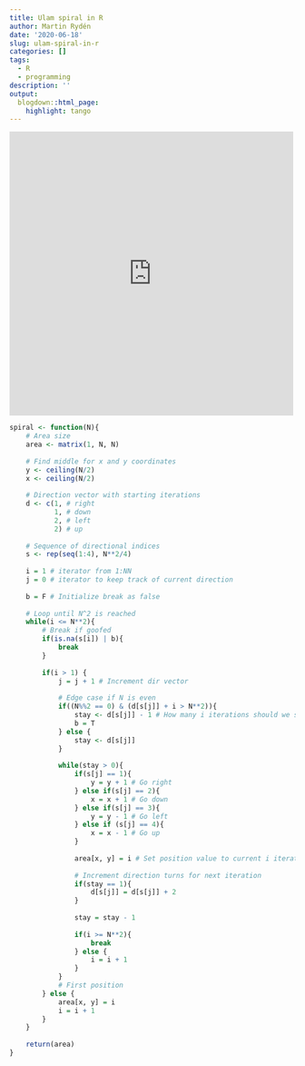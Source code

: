 ```yaml
---
title: Ulam spiral in R
author: Martin Rydén
date: '2020-06-18'
slug: ulam-spiral-in-r
categories: []
tags:
  - R
  - programming
description: ''
output:
  blogdown::html_page:
    highlight: tango
---
```



<iframe width="500" height="500" scrolling="no" frameborder="no"  src="https://qodb.shinyapps.io/spiral/"> </iframe>


```r


spiral <- function(N){
	# Area size
	area <- matrix(1, N, N)
	
	# Find middle for x and y coordinates
	y <- ceiling(N/2)
	x <- ceiling(N/2)
	
	# Direction vector with starting iterations
	d <- c(1, # right
		   1, # down
		   2, # left
		   2) # up
	
	# Sequence of directional indices
	s <- rep(seq(1:4), N**2/4)
	
	i = 1 # iterator from 1:NN
	j = 0 # iterator to keep track of current direction
	
	b = F # Initialize break as false
	
	# Loop until N^2 is reached
	while(i <= N**2){
		# Break if goofed
		if(is.na(s[i]) | b){
			break
		}
		
		if(i > 1) {
			j = j + 1 # Increment dir vector
			
			# Edge case if N is even
			if((N%%2 == 0) & (d[s[j]] + i > N**2)){
				stay <- d[s[j]] - 1 # How many i iterations should we stay in a direction
				b = T
			} else {
				stay <- d[s[j]]
			}
			
			while(stay > 0){
				if(s[j] == 1){
					y = y + 1 # Go right
				} else if(s[j] == 2){
					x = x + 1 # Go down
				} else if(s[j] == 3){
					y = y - 1 # Go left
				} else if (s[j] == 4){
					x = x - 1 # Go up
				}
				
				area[x, y] = i # Set position value to current i iteration
				
				# Increment direction turns for next iteration
				if(stay == 1){
					d[s[j]] = d[s[j]] + 2
				}
				
				stay = stay - 1
				
				if(i >= N**2){
					break
				} else {
					i = i + 1
				}
			}
			# First position	
		} else {
			area[x, y] = i
			i = i + 1
		}
	}
	
	return(area)
}

```
